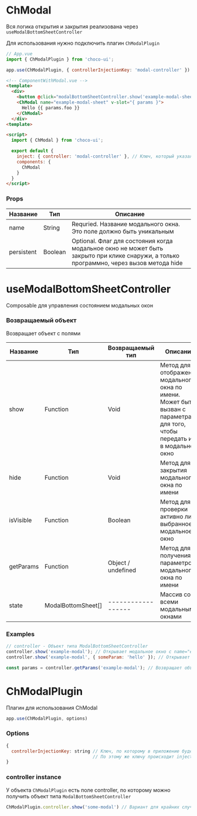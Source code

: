 
<Meta title="ChModal/README" />

# ChModal

Вся логика открытия и закрытия реализована через `useModalBottomSheetController`

Для использования нужно подключить плагин `ChModalPlugin`

```js
// App.vue
import { ChModalPlugin } from 'choco-ui';

app.use(ChModalPlugin, { controllerInjectionKey: 'modal-controller' }) // Это ключ, по которому происходит provide объекта типа ModalBottomSheetController
```

```html
<!-- ComponentWithModal.vue -->
<template>
  <div>
    <button @click="modalBottomSheetController.show('example-modal-sheet', { foo: 'bar'})">Открыть Modal</button>
    <ChModal name="example-modal-sheet" v-slot="{ params }">
      Hello {{ params.foo }}
    </ChModal>
  </div>
<template>

<script>
  import { ChModal } from 'choco-ui';

  export default {
    inject: { controller: 'modal-controller' }, // Ключ, который указали при использовании плагина
    components: {
      ChModal
    }
  }
</script>
```

### Props
| Название      | Тип                  | Описание                                                                                                                                |
|---------------|----------------------|-----------------------------------------------------------------------------------------------------------------------------------------|
| name          | String               | Requried. Название модального окна. Это поле должно быть уникальным                                                                     |
| persistent    | Boolean              | Optional. Флаг для состояния когда модальное окно не может быть закрыто при клике снаружи, а только программно, через вызов метода hide |


# useModalBottomSheetController

Composable для управления состоянием модальных окон

### Возвращаемый объект

Возвращает объект с полями

| Название      | Тип                  | Возвращаемый тип   | Описание                                                                                                                     |
|---------------|----------------------|--------------------|------------------------------------------------------------------------------------------------------------------------------|
| show          | Function             | Void               | Метод для отображения модального окна по имени. Может быть вызван с параметрами для того, чтобы передать их в модальное окно |
| hide          | Function             | Void               | Метод для закрытия модального окна по имени                                                                                  |
| isVisible     | Function             | Boolean            | Метод для проверки активно ли выбранное модальное окно                                                                       |
| getParams     | Function             | Object / undefined | Метод для получения параметров модального окна по имени                                                                      |
| state         | ModalBottomSheet[]   | ------------------ | Массив со всеми модальными окнами                                                                                            |

### Examples

```js
// controller - Объект типа ModalBottomSheetController
controller.show('example-modal'); // Открывает модальное окно с name="example-modal"
controller.show('example-modal', { someParam: 'hello' }); // Открывает модальное окно и передает параметры

const params = controller.getParams('example-modal'); // Возвращает объект с параметрами, которые передали при открытии модального окна
```

# ChModalPlugin

Плагин для использования ChModal

```js
app.use(ChModalPlugin, options)
```

### Options

```js
{
  controllerInjectionKey: string // Ключ, по которому в приложение будет сделан provide контроллера типа ModalBottomSheetController
                                 // По этому же ключу происходит inject контроллера
}
```

### controller instance

У объекта `ChModalPlugin` есть поле controller, по которому можно получить объект типа `ModalBottomSheetController`

```js
ChModalPlugin.controller.show('some-modal') // Вариант для крайних случаев. Предпочтительнее использовать контроллер из inject
```
